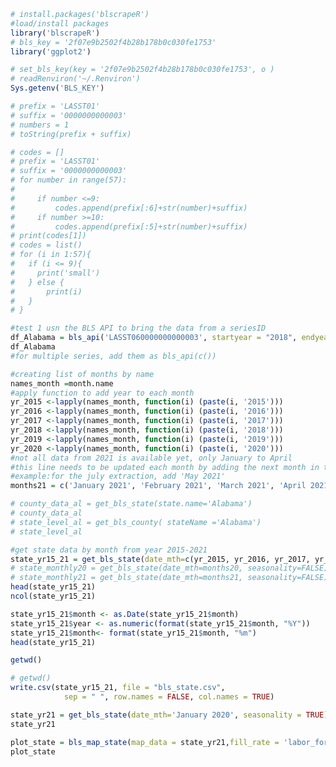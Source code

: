 

```{r}
# install.packages('blscrapeR')
#load/install packages
library('blscrapeR')
# bls_key = '2f07e9b2502f4b28b178b0c030fe1753'
library('ggplot2')
```

```{r}
# set_bls_key(key = '2f07e9b2502f4b28b178b0c030fe1753', o )
# readRenviron('~/.Renviron')
Sys.getenv('BLS_KEY')
```

```{r}
# prefix = 'LASST01'
# suffix = '0000000000003'
# numbers = 1
# toString(prefix + suffix)
```


```{r}
# codes = []
# prefix = 'LASST01'
# suffix = '0000000000003'
# for number in range(57):
# 
#     if number <=9:
#         codes.append(prefix[:6]+str(number)+suffix)
#     if number >=10:
#         codes.append(prefix[:5]+str(number)+suffix)
# print(codes[1])
# codes = list()
# for (i in 1:57){
#   if (i <= 9){
#     print('small')
#   } else {
#       print(i)
#   }
# }
```

```{r}
#test 1 usn the BLS API to bring the data from a seriesID
df_Alabama = bls_api('LASST060000000000003', startyear = "2018", endyear = '2021', registrationKey = 'BLS_KEY')
df_Alabama
#for multiple series, add them as bls_api(c())
```

```{r}
#creating list of months by name
names_month =month.name
#apply function to add year to each month
yr_2015 <-lapply(names_month, function(i) (paste(i, '2015')))
yr_2016 <-lapply(names_month, function(i) (paste(i, '2016')))
yr_2017 <-lapply(names_month, function(i) (paste(i, '2017')))
yr_2018 <-lapply(names_month, function(i) (paste(i, '2018')))
yr_2019 <-lapply(names_month, function(i) (paste(i, '2019')))                
yr_2020 <-lapply(names_month, function(i) (paste(i, '2020')))
#not all data from 2021 is available yet, only January to April
#this line needs to be updated each month by adding the next month in the list
#example:for the july extraction, add 'May 2021'
months21 = c('January 2021', 'February 2021', 'March 2021', 'April 2021')
```

```{r}
# county_data_al = get_bls_state(state.name='Alabama')
# county_data_al
# state_level_al = get_bls_county( stateName ='Alabama')
# state_level_al
```

```{r}
#get state data by month from year 2015-2021
state_yr15_21 = get_bls_state(date_mth=c(yr_2015, yr_2016, yr_2017, yr_2018, yr_2019,yr_2020,months21))
# state_monthly20 = get_bls_state(date_mth=months20, seasonality=FALSE)
# state_monthly21 = get_bls_state(date_mth=months21, seasonality=FALSE)
head(state_yr15_21)
ncol(state_yr15_21)
```
```{r}
state_yr15_21$month <- as.Date(state_yr15_21$month)
state_yr15_21$year <- as.numeric(format(state_yr15_21$month, "%Y"))
state_yr15_21$month<- format(state_yr15_21$month, "%m")
head(state_yr15_21)
```




```{r}
getwd()
```


```{r}
# getwd()
write.csv(state_yr15_21, file = "bls_state.csv",
            sep = " ", row.names = FALSE, col.names = TRUE)
```
```{r}
state_yr21 = get_bls_state(date_mth='January 2020', seasonality = TRUE)
state_yr21
```





```{r}
plot_state = bls_map_state(map_data = state_yr21,fill_rate = 'labor_force', labtitle='Alabama counties labor froce', lowFill = 'Cyan', highFill = 'Red')
plot_state
```

